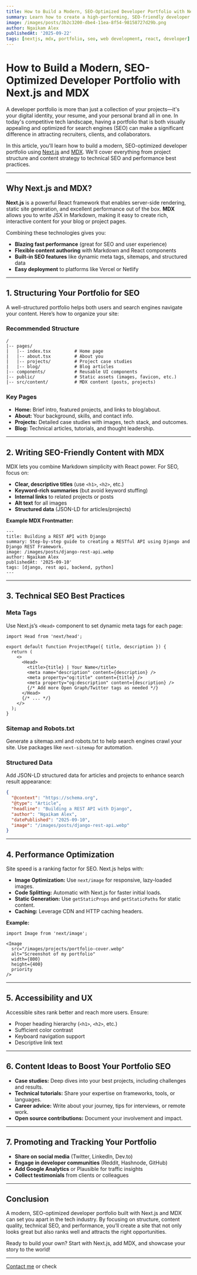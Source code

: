 ```yaml
---
title: How to Build a Modern, SEO-Optimized Developer Portfolio with Next.js and MDX
summary: Learn how to create a high-performing, SEO-friendly developer portfolio using Next.js and MDX. This guide covers best practices for structure, content, performance, and discoverability to help you stand out to recruiters and clients.
image: /images/posts/3b2c3200-dbe4-11ea-8f54-98158727d29b.png
author: Ngaikam Alex
publishedAt: '2025-09-22'
tags: [nextjs, mdx, portfolio, seo, web development, react, developer]
---
```


# How to Build a Modern, SEO-Optimized Developer Portfolio with Next.js and MDX

A developer portfolio is more than just a collection of your projects—it's your digital identity, your resume, and your personal brand all in one. In today's competitive tech landscape, having a portfolio that is both visually appealing and optimized for search engines (SEO) can make a significant difference in attracting recruiters, clients, and collaborators.

In this article, you'll learn how to build a modern, SEO-optimized developer portfolio using [Next.js](https://nextjs.org/) and [MDX](https://mdxjs.com/). We'll cover everything from project structure and content strategy to technical SEO and performance best practices.

---

## Why Next.js and MDX?

**Next.js** is a powerful React framework that enables server-side rendering, static site generation, and excellent performance out of the box. **MDX** allows you to write JSX in Markdown, making it easy to create rich, interactive content for your blog or project pages.

Combining these technologies gives you:

- **Blazing fast performance** (great for SEO and user experience)
- **Flexible content authoring** with Markdown and React components
- **Built-in SEO features** like dynamic meta tags, sitemaps, and structured data
- **Easy deployment** to platforms like Vercel or Netlify

---

## 1. Structuring Your Portfolio for SEO

A well-structured portfolio helps both users and search engines navigate your content. Here’s how to organize your site:

### Recommended Structure

```
/
|-- pages/
|   |-- index.tsx         # Home page
|   |-- about.tsx         # About you
|   |-- projects/         # Project case studies
|   |-- blog/             # Blog articles
|-- components/           # Reusable UI components
|-- public/               # Static assets (images, favicon, etc.)
|-- src/content/          # MDX content (posts, projects)
```

### Key Pages

- **Home:** Brief intro, featured projects, and links to blog/about.
- **About:** Your background, skills, and contact info.
- **Projects:** Detailed case studies with images, tech stack, and outcomes.
- **Blog:** Technical articles, tutorials, and thought leadership.

---

## 2. Writing SEO-Friendly Content with MDX

MDX lets you combine Markdown simplicity with React power. For SEO, focus on:

- **Clear, descriptive titles** (use `<h1>`, `<h2>`, etc.)
- **Keyword-rich summaries** (but avoid keyword stuffing)
- **Internal links** to related projects or posts
- **Alt text** for all images
- **Structured data** (JSON-LD for articles/projects)

**Example MDX Frontmatter:**

```mdx
---
title: Building a REST API with Django
summary: Step-by-step guide to creating a RESTful API using Django and Django REST Framework.
image: /images/posts/django-rest-api.webp
author: Ngaikam Alex
publishedAt: '2025-09-10'
tags: [django, rest api, backend, python]
---
```

---

## 3. Technical SEO Best Practices

### Meta Tags

Use Next.js’s `<Head>` component to set dynamic meta tags for each page:

```tsx
import Head from 'next/head';

export default function ProjectPage({ title, description }) {
  return (
    <>
      <Head>
        <title>{title} | Your Name</title>
        <meta name="description" content={description} />
        <meta property="og:title" content={title} />
        <meta property="og:description" content={description} />
        {/* Add more Open Graph/Twitter tags as needed */}
      </Head>
      {/* ... */}
    </>
  );
}
```

### Sitemap and Robots.txt

Generate a sitemap.xml and robots.txt to help search engines crawl your site. Use packages like `next-sitemap` for automation.

### Structured Data

Add JSON-LD structured data for articles and projects to enhance search result appearance:

```json
{
  "@context": "https://schema.org",
  "@type": "Article",
  "headline": "Building a REST API with Django",
  "author": "Ngaikam Alex",
  "datePublished": "2025-09-10",
  "image": "/images/posts/django-rest-api.webp"
}
```

---

## 4. Performance Optimization

Site speed is a ranking factor for SEO. Next.js helps with:

- **Image Optimization:** Use `next/image` for responsive, lazy-loaded images.
- **Code Splitting:** Automatic with Next.js for faster initial loads.
- **Static Generation:** Use `getStaticProps` and `getStaticPaths` for static content.
- **Caching:** Leverage CDN and HTTP caching headers.

**Example:**

```tsx
import Image from 'next/image';

<Image
  src="/images/projects/portfolio-cover.webp"
  alt="Screenshot of my portfolio"
  width={800}
  height={400}
  priority
/>
```

---

## 5. Accessibility and UX

Accessible sites rank better and reach more users. Ensure:

- Proper heading hierarchy (`<h1>`, `<h2>`, etc.)
- Sufficient color contrast
- Keyboard navigation support
- Descriptive link text

---

## 6. Content Ideas to Boost Your Portfolio SEO

- **Case studies:** Deep dives into your best projects, including challenges and results.
- **Technical tutorials:** Share your expertise on frameworks, tools, or languages.
- **Career advice:** Write about your journey, tips for interviews, or remote work.
- **Open source contributions:** Document your involvement and impact.

---

## 7. Promoting and Tracking Your Portfolio

- **Share on social media** (Twitter, LinkedIn, Dev.to)
- **Engage in developer communities** (Reddit, Hashnode, GitHub)
- **Add Google Analytics** or Plausible for traffic insights
- **Collect testimonials** from clients or colleagues

---

## Conclusion

A modern, SEO-optimized developer portfolio built with Next.js and MDX can set you apart in the tech industry. By focusing on structure, content quality, technical SEO, and performance, you’ll create a site that not only looks great but also ranks well and attracts the right opportunities.

Ready to build your own? Start with Next.js, add MDX, and showcase your story to the world!

---

[Contact me](mailto:alexngaikama913@gmail.com) or check
